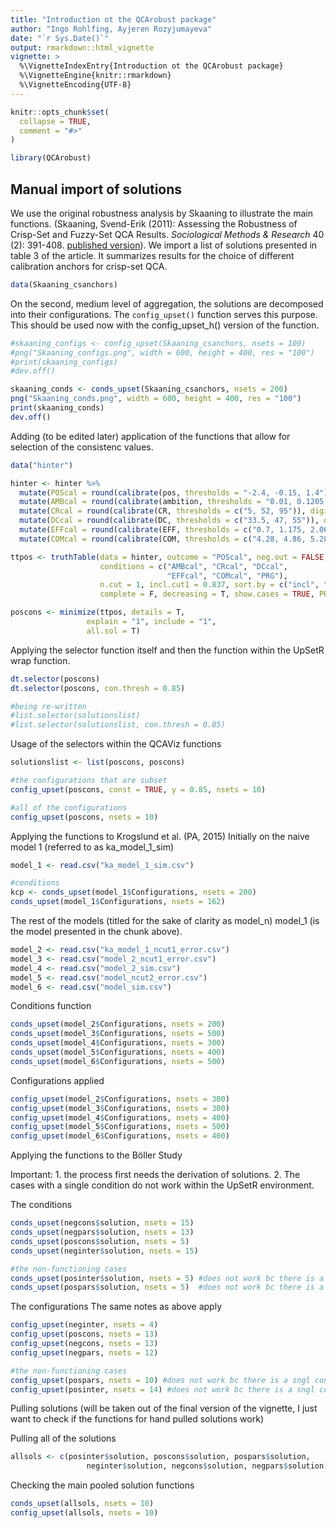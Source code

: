 ```yaml
---
title: "Introduction ot the QCArobust package"
author: "Ingo Rohlfing, Ayjeren Rozyjumayeva"
date: "`r Sys.Date()`"
output: rmarkdown::html_vignette
vignette: >
  %\VignetteIndexEntry{Introduction ot the QCArobust package}
  %\VignetteEngine{knitr::rmarkdown}
  %\VignetteEncoding{UTF-8}
---
```


```r
knitr::opts_chunk$set(
  collapse = TRUE,
  comment = "#>"
)
```

```r
library(QCArobust)
```


## Manual import of solutions
We use the original robustness analysis by Skaaning to illustrate the main functions. (Skaaning, Svend-Erik (2011): Assessing the Robustness of Crisp-Set and Fuzzy-Set QCA Results. *Sociological Methods & Research* 40 (2): 391-408. [published version](http://10.1177/0049124111404818)).
We import a list of solutions presented in table 3 of the article. It  summarizes results for the choice of different calibration anchors for crisp-set QCA.
```r
data(Skaaning_csanchors)
```


On the second, medium level of aggregation, the solutions are decomposed into their configurations. The `config_upset()` function serves this purpose. This should be used now with the config_upset_h() version of the function.
```r
#skaaning_configs <- config_upset(Skaaning_csanchors, nsets = 100)
#png("Skaaning_configs.png", width = 600, height = 400, res = "100")
#print(skaaning_configs)
#dev.off()
```

```r
skaaning_conds <- conds_upset(Skaaning_csanchors, nsets = 200)
png("Skaaning_conds.png", width = 600, height = 400, res = "100")
print(skaaning_conds)
dev.off()
```

Adding (to be edited later) application of the functions that allow for selection of the consistenc values.

```r
data("hinter")

hinter <- hinter %>% 
  mutate(POScal = round(calibrate(pos, thresholds = "-2.4, -0.15, 1.4"), digits = 2)) %>% 
  mutate(AMBcal = round(calibrate(ambition, thresholds = "0.01, 0.1205, 0.2"), digits = 2)) %>% 
  mutate(CRcal = round(calibrate(CR, thresholds = c("5, 52, 95")), digits = 2)) %>% 
  mutate(DCcal = round(calibrate(DC, thresholds = c("33.5, 47, 55")), digits = 2)) %>% 
  mutate(EFFcal = round(calibrate(EFF, thresholds = c("0.7, 1.175, 2.065")), digits = 2)) %>%
  mutate(COMcal = round(calibrate(COM, thresholds = c("4.28, 4.86, 5.285")), digits = 2))

ttpos <- truthTable(data = hinter, outcome = "POScal", neg.out = FALSE,
                    conditions = c("AMBcal", "CRcal", "DCcal", 
                                   "EFFcal", "COMcal", "PRG"),
                    n.cut = 1, incl.cut1 = 0.837, sort.by = c("incl", "n"), 
                    complete = F, decreasing = T, show.cases = TRUE, PRI = F)

poscons <- minimize(ttpos, details = T, 
                 explain = "1", include = "1",
                 all.sol = T)

```


Applying the selector function itself and then the function within the UpSetR wrap function.

```r
dt.selector(poscons)
dt.selector(poscons, con.thresh = 0.85)

#being re-written
#list.selector(solutionslist)
#list.selector(solutionslist, con.thresh = 0.85)
```


Usage of the selectors within the QCAViz functions
```r
solutionslist <- list(poscons, poscons)

#the configurations that are subset
config_upset(poscons, const = TRUE, y = 0.85, nsets = 10)

#all of the configurations
config_upset(poscons, nsets = 10)
```


Applying the functions to Krogslund et al. (PA, 2015)
Initially on the naive model 1 (referred to as ka_model_1_sim)

```r
model_1 <- read.csv("ka_model_1_sim.csv")

#conditions
kcp <- conds_upset(model_1$Configurations, nsets = 200)
conds_upset(model_1$Configurations, nsets = 162)

```


The rest of the models (titled for the sake of clarity as model_n)
model_1 (is the model presented in the chunk above).

```r
model_2 <- read.csv("ka_model_1_ncut1_error.csv")
model_3 <- read.csv("model_2_ncut1_error.csv")
model_4 <- read.csv("model_2_sim.csv")
model_5 <- read.csv("model_ncut2_error.csv")
model_6 <- read.csv("model_sim.csv")
```

Conditions function
```r
conds_upset(model_2$Configurations, nsets = 200)
conds_upset(model_3$Configurations, nsets = 500)
conds_upset(model_4$Configurations, nsets = 300)
conds_upset(model_5$Configurations, nsets = 400)
conds_upset(model_6$Configurations, nsets = 500)
```


Configurations applied
```r
config_upset(model_2$Configurations, nsets = 300)
config_upset(model_3$Configurations, nsets = 300)
config_upset(model_4$Configurations, nsets = 400)
config_upset(model_5$Configurations, nsets = 500)
config_upset(model_6$Configurations, nsets = 400)

```


Applying the functions to the Böller Study


Important: 
1. the process first needs the derivation of solutions.
2. The cases with a single condition do not work within the UpSetR environment.

The conditions
```r
conds_upset(negcons$solution, nsets = 15)
conds_upset(negpars$solution, nsets = 13)
conds_upset(poscons$solution, nsets = 5)
conds_upset(neginter$solution, nsets = 15)

#the non-functioning cases
conds_upset(posinter$solution, nsets = 5) #does not work bc there is a single condition!
conds_upset(pospars$solution, nsets = 5)  #does not work bc there is a single condition!
```


The configurations
The same notes as above apply
```r

config_upset(neginter, nsets = 4)
config_upset(poscons, nsets = 13)
config_upset(negcons, nsets = 13)
config_upset(negpars, nsets = 12)

#the non-functioning cases
config_upset(pospars, nsets = 10) #does not work bc there is a sngl condition
config_upset(posinter, nsets = 14) #does not work bc there is a sngl condition
```


Pulling solutions (will be taken out of the 
final version of the vignette, I just want to check if 
the functions for hand pulled solutions work)

Pulling all of the solutions
```r
allsols <- c(posinter$solution, poscons$solution, pospars$solution, 
                 neginter$solution, negcons$solution, negpars$solution)
```

Checking the main pooled solution functions
```r
conds_upset(allsols, nsets = 10)
config_upset(allsols, nsets = 10)
```












